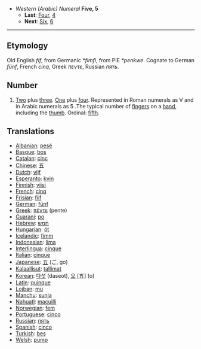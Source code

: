 *''Western (Arabic) Numeral'' '''Five, 5'''
**'''Last''': [[Four]], [[4]]
**'''Next''': [[Six]], [[6]]

----

== Etymology ==
Old English ''fíf'', from Germanic ''*fimfi'', from PIE ''*penkwe''. Cognate to German ''fünf'', French ''cinq'', Greek ''πεντε'', Russian ''пять''.


== Number ==
# [[Two]] plus [[three]]. [[One]] plus [[four]]. Represented in Roman numerals as V and in Arabic numerals as 5 .The typical number of [[finger]]s on a [[hand]], including the [[thumb]]. Ordinal: [[fifth]].

==Translations ==
*[[Albanian]]: [[pesë]]
*[[Basque]]: [[bos]]
*[[Catalan]]: [[cinc]]
*[[Chinese]]: [[五]]
*[[Dutch]]: [[vijf]]
*[[Esperanto]]: [[kvin]]
*[[Finnish]]: [[viisi]]
*[[French]]: [[cinq]]
*[[Frisian]]: [[fiif]]
*[[German]]: [[fünf]]
*[[Greek]]: [[πέντε]] (pente)
*[[Guarani]]: [[po]]
*[[Hebrew]]: [[חמש]]
*[[Hungarian]]: [[öt]]
*[[Icelandic]]: [[fimm]]
*[[Indonesian]]: [[lima]]
*[[Interlingua]]: [[cinque]]
*[[Italian]]: [[cinque]]
*[[Japanese]]: [[五]] (ご, go)
*[[Kalaallisut]]: [[tallimat]]
*[[Korean]]: [[다섯]] (daseot), [[오]] [五] (o)
*[[Latin]]: [[quinque]]
*[[Lojban]]: [[mu]]
*[[Manchu]]: [[sunja]]
*[[Nahuatl]]: [[macuilli]]
*[[Norwegian]]: [[fem]]
*[[Portuguese]]: [[cinco]]
*[[Russian]]: [[пять]]
*[[Spanish]]: [[cinco]]
*[[Turkish]]: [[beş]]
*[[Welsh]]: [[pump]]